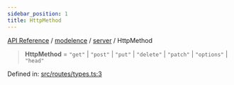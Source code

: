 ```yaml
---
sidebar_position: 1
title: HttpMethod
---
```


[API Reference](/api-reference/modelence/server/type-aliases/../../../index) / [modelence](/api-reference/modelence/server/type-aliases/../../index) / [server](/api-reference/modelence/server/type-aliases/../index) / HttpMethod

> **HttpMethod** = `"get"` \| `"post"` \| `"put"` \| `"delete"` \| `"patch"` \| `"options"` \| `"head"`

Defined in: [src/routes/types.ts:3](https://github.com/modelence/modelence/blob/7d33e85fecc66bf3ad18b30dec60511660ca302d/packages/modelence/src/routes/types.ts#L3)
